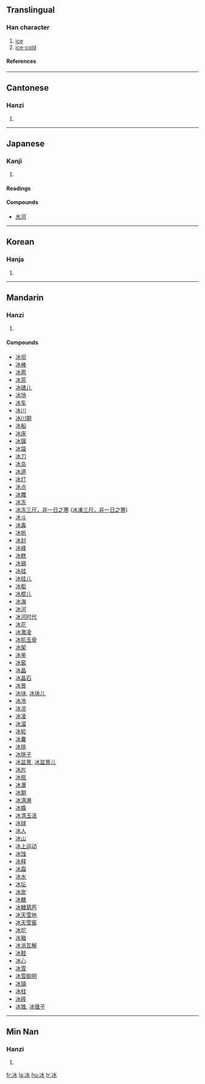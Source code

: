 {{see|氷}}

==Translingual==
===Han character===
{{Han char|rn=15|rad=冫|as=04|sn=6|four=3213<sub>0</sub>|canj=戈一水 (IME)}}
# [[ice]]
# [[ice-cold]]
====References====
{{Han ref|kx=0131.240|dkj=01612|dj=0294.150|hdz=10295.090|uh=51B0|ud=20912|bh=A642|bd=42562}}
----
==Cantonese==
===Hanzi===
{{yue-hanzi|jyut=|y=bing1}}
# {{defn|Cantonese}}
----
==Japanese==
===Kanji===
{{ja-kanji|grade=|rs=冫04}}
# {{defn|Japanese}} 
====Readings====
{{ja-readings|on=[[ひょう]] (hyō)|kun=[[こおり]] (koori), [[ひ]] (hi)}}

====Compounds====
* [[氷河]]
----
==Korean==
===Hanja===
{{ko-hanja|hangeul=빙|rv=bing|mr=ping}}
# {{defn|Korean}}
----
==Mandarin==
===Hanzi===
{{cmn-hanzi|pin=[[bīng]] (bing1), [[níng]] (ning2)|wg=ping<sup>1</sup>, ning<sup>2</sup>}}
# {{defn|Mandarin}}

====Compounds====
*[[冰坝]]
*[[冰棒]]
*[[冰雹]]
*[[冰茶]]
*[[冰碴儿]]
*[[冰场]]
*[[冰车]]
*[[冰川]]
*[[冰川期]]
*[[冰船]]
*[[冰床]]
*[[冰镩]]
*[[冰袋]]
*[[冰刀]]
*[[冰岛]]
*[[冰道]]
*[[冰灯]]
*[[冰点]]
*[[冰雕]]
*[[冰冻]]
*[[冰冻三尺，非一日之寒]] ([[冰凍三尺，非一日之寒]])
*[[冰斗]]
*[[冰毒]]
*[[冰帆]]
*[[冰封]]
*[[冰峰]]
*[[冰糕]]
*[[冰镐]]
*[[冰挂]]
*[[冰挂儿]]
*[[冰柜]]
*[[冰棍儿]]
*[[冰海]]
*[[冰河]]
*[[冰河时代]]
*[[冰花]]
*[[冰激凌]]
*[[冰肌玉骨]]
*[[冰架]]
*[[冰鉴]]
*[[冰窖]]
*[[冰晶]]
*[[冰晶石]]
*[[冰景]]
*[[冰块]], [[冰块儿]]
*[[冰冷]]
*[[冰凉]]
*[[冰凌]]
*[[冰溜]]
*[[冰轮]]
*[[冰囊]]
*[[冰排]]
*[[冰排子]]
*[[冰盆景]], [[冰盆景儿]]
*[[冰片]]
*[[冰瓶]]
*[[冰瀑]]
*[[冰期]]
*[[冰淇淋]]
*[[冰橇]]
*[[冰清玉洁]]
*[[冰球]]
*[[冰人]]
*[[冰山]]
*[[冰上运动]]
*[[冰蚀]]
*[[冰释]]
*[[冰霜]]
*[[冰水]]
*[[冰坛]]
*[[冰炭]]
*[[冰糖]]
*[[冰糖葫芦]]
*[[冰天雪地]]
*[[冰天雪窖]]
*[[冰坨]]
*[[冰箱]]
*[[冰消瓦解]]
*[[冰鞋]]
*[[冰心]]
*[[冰雪]]
*[[冰雪聪明]]
*[[冰镇]]
*[[冰柱]]
*[[冰砖]]
*[[冰锥]], [[冰锥子]]
----
==Min Nan==
===Hanzi===
{{nan-hanzi|poj=peng (peng<sup>1</sup>)}}
# {{defn|Min Nan}}

[[fr:冰]]
[[la:冰]]
[[hu:冰]]
[[tr:冰]]